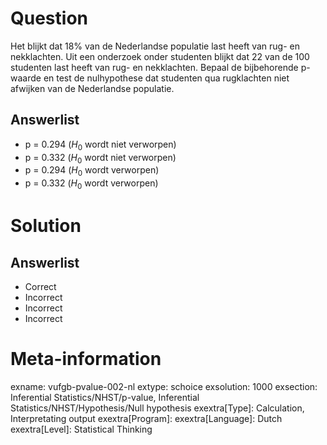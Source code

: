 Question
========
  
Het blijkt dat 18% van de Nederlandse populatie last heeft van rug- en nekklachten. Uit een onderzoek onder studenten blijkt dat 22 van de 100 studenten
last heeft van rug- en nekklachten. Bepaal de bijbehorende p-waarde en test de nulhypothese dat studenten qua rugklachten niet afwijken van de
Nederlandse populatie.
  
Answerlist
----------
* p = 0.294 ($H_{0}$ wordt niet verworpen)
* p = 0.332 ($H_{0}$ wordt niet verworpen)
* p = 0.294 ($H_{0}$ wordt verworpen)
* p = 0.332 ($H_{0}$ wordt verworpen)

Solution
========

Answerlist
----------
* Correct
* Incorrect
* Incorrect
* Incorrect

Meta-information
================
exname: vufgb-pvalue-002-nl
extype: schoice
exsolution: 1000
exsection: Inferential Statistics/NHST/p-value, Inferential Statistics/NHST/Hypothesis/Null hypothesis
exextra[Type]: Calculation, Interpretating output
exextra[Program]: 
exextra[Language]: Dutch
exextra[Level]: Statistical Thinking